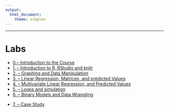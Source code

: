 ---
output: 
  html_document:  
    theme: simplex
---
***
# Labs


<ul class="fa-ul">
<li><i class="fa-li fa fa-flask"></i><a target="_blank" href=./Labs/lab0/lab0.html>0.-- Introduction to the Course</a>
<li><i class="fa-li fa fa-flask"></i><a target="_blank" href=./Labs/lab1/lab1.html>1. -- Introduction to R, RStudio and knitr </a>
<li><i class="fa-li fa fa-flask"></i><a target="_blank" href=./Labs/lab2/lab2.html>2. -- Graphing and Data Manipulation </a>
<li><i class="fa-li fa fa-flask"></i><a target="_blank" href=./Labs/lab3/lab3.html>3. -- Linear Regression, Matrices, and predicted Values </a>
<li><i class="fa-li fa fa-flask"></i><a target="_blank" href=./Labs/lab4/lab4.html>4. -- Multivariate Linear Regression, and Predicted Values </a>
<li><i class="fa-li fa fa-flask"></i><a target="_blank" href=./Labs/lab5/lab5.html>5. -- Loops and simulation </a>
<li><i class="fa-li fa fa-flask"></i><a target="_blank" href=./Labs/lab6/BinaryModelsAndDataWrangling.R>6. -- Binary Models
and Data Wrangling </a>
<li><i class="fa-li fa fa-flask"></i><a target="_blank" href=https://github.com/GarciaRios/govt_6029/tree/master/Labs/lab7>7. -- Case Study </a>

</ul>



